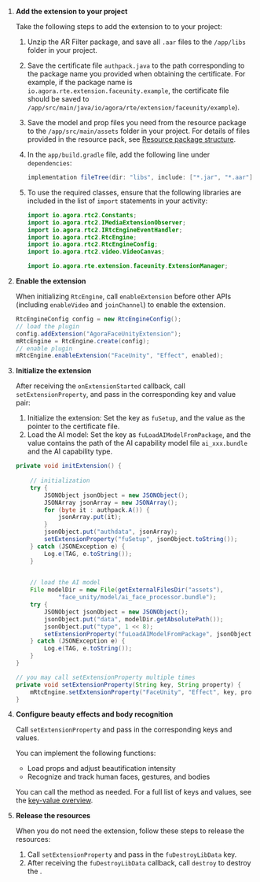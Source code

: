 <PlatformWrapper platform="android">

1. **Add the extension to your project**

    Take the following steps to add the <Vg k="RTEE_FU" /> extension to to your project:

    1. Unzip the <Vg k="RTEE_FU" /> AR Filter package, and save all `.aar` files to the `/app/libs` folder in your <Vpl k="NAME"/> project.
    1. Save the certificate file `authpack.java` to the path corresponding to the package name you provided when obtaining the certificate. For example, if the package name is `io.agora.rte.extension.faceunity.example`, the certificate file should be saved to `/app/src/main/java/io/agora/rte/extension/faceunity/example`).
    1. Save the model and prop files you need from the resource package to the `/app/src/main/assets` folder in your project. For details of files provided in the resource pack, see [Resource package structure](https://github.com/Faceunity/FULiveDemoDroid/blob/master/doc/Android_Nama_Demo_Guide.md#2-file-structure).
    1. In the `app/build.gradle` file, add the following line under `dependencies`:
    
        ```java
        implementation fileTree(dir: "libs", include: ["*.jar", "*.aar"])
        ```

    1. To use the required classes, ensure that the following libraries are included in the list of `import` statements in your <Vpl k="NAME"/> activity:
    
        ```java
        import io.agora.rtc2.Constants;
        import io.agora.rtc2.IMediaExtensionObserver;
        import io.agora.rtc2.IRtcEngineEventHandler;
        import io.agora.rtc2.RtcEngine;
        import io.agora.rtc2.RtcEngineConfig;
        import io.agora.rtc2.video.VideoCanvas;

        import io.agora.rte.extension.faceunity.ExtensionManager;
        ```

1. **Enable the extension**

    When initializing `RtcEngine`, call `enableExtension` before other APIs (including `enableVideo` and `joinChannel`) to enable the extension.

    ```java
    RtcEngineConfig config = new RtcEngineConfig();
    // load the plugin
    config.addExtension("AgoraFaceUnityExtension");
    mRtcEngine = RtcEngine.create(config);
    // enable plugin
    mRtcEngine.enableExtension("FaceUnity", "Effect", enabled);
    ```

1. **Initialize the extension**

    After receiving the `onExtensionStarted` callback, call `setExtensionProperty`, and pass in the corresponding key and value pair:

    1. Initialize the extension: Set the key as `fuSetup`, and the value as the pointer to the certificate file.
    2. Load the AI model: Set the key as `fuLoadAIModelFromPackage`, and the value contains the path of the AI capability model file `ai_xxx.bundle` and the AI capability type.

    ```java
    private void initExtension() {
        
        // initialization
        try {
            JSONObject jsonObject = new JSONObject();
            JSONArray jsonArray = new JSONArray();
            for (byte it : authpack.A()) {
                jsonArray.put(it);
            }
            jsonObject.put("authdata", jsonArray);
            setExtensionProperty("fuSetup", jsonObject.toString());
        } catch (JSONException e) {
            Log.e(TAG, e.toString());
        }

        
        // load the AI ​​model
        File modelDir = new File(getExternalFilesDir("assets"),
                "face_unity/model/ai_face_processor.bundle");
        try {
            JSONObject jsonObject = new JSONObject();
            jsonObject.put("data", modelDir.getAbsolutePath());
            jsonObject.put("type", 1 << 8);
            setExtensionProperty("fuLoadAIModelFromPackage", jsonObject.toString());
        } catch (JSONException e) {
            Log.e(TAG, e.toString());
        }
    }

    // you may call setExtensionProperty multiple times
    private void setExtensionProperty(String key, String property) {
        mRtcEngine.setExtensionProperty("FaceUnity", "Effect", key, property);
    }    
    ```

1. **Configure beauty effects and body recognition**

    Call `setExtensionProperty` and pass in the corresponding keys and values.

    You can implement the following functions:
    - Load props and adjust beautification intensity
    - Recognize and track human faces, gestures, and bodies

    You can call the method as needed. For a full list of keys and values, see the [<Vg k="RTEE_FU"/> key-value overview](#faceunity-key-value-overview).

1. **Release the resources**

    When you do not need the extension, follow these steps to release the resources:

    1. Call `setExtensionProperty` and pass in the `fuDestroyLibData` key.
    2. After receiving the `fuDestroyLibData` callback, call `destroy` to destroy the <Vg k="ENGINE"/>.

</PlatformWrapper>